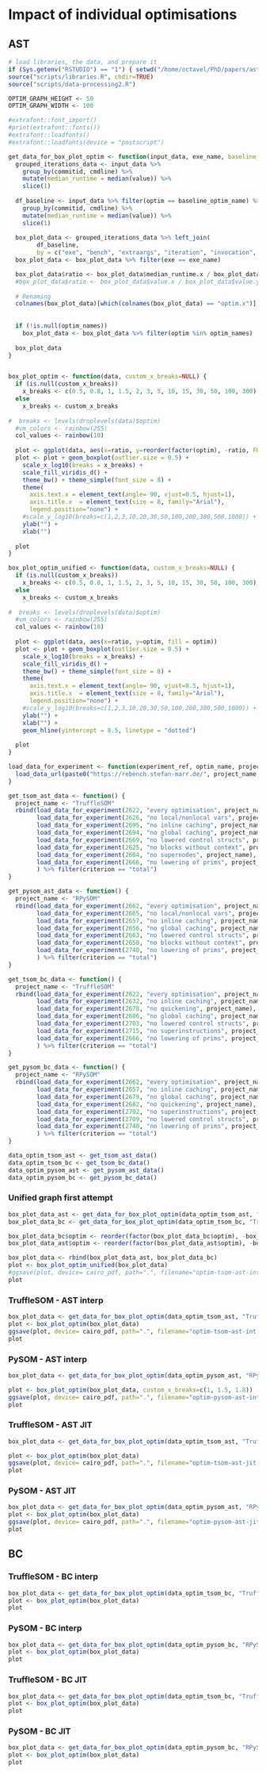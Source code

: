 # Impact of individual optimisations

## AST

```r
# load libraries, the data, and prepare it
if (Sys.getenv("RSTUDIO") == "1") { setwd("/home/octavel/PhD/papers/ast-vs-bc-interp/are-we-fast-yet/report/bc-vs-ast") }
source("scripts/libraries.R", chdir=TRUE)
source("scripts/data-processing2.R")

OPTIM_GRAPH_HEIGHT <- 50
OPTIM_GRAPH_WIDTH <- 100

#extrafont::font_import()
#print(extrafont::fonts())
#extrafont::loadfonts()
#extrafont::loadfonts(device = "postscript")

get_data_for_box_plot_optim <- function(input_data, exe_name, baseline_optim_name="every optimisation", optim_names=NULL) {
  grouped_iterations_data <- input_data %>%
    group_by(commitid, cmdline) %>%
    mutate(median_runtime = median(value)) %>%
    slice(1)
  
  df_baseline <- input_data %>% filter(optim == baseline_optim_name) %>%
    group_by(commitid, cmdline) %>%
    mutate(median_runtime = median(value)) %>%
    slice(1)
  
  box_plot_data <- grouped_iterations_data %>% left_join(
        df_baseline,
        by = c("exe", "bench", "extraargs", "iteration", "invocation", "warmup"))
  box_plot_data <- box_plot_data %>% filter(exe == exe_name)

  box_plot_data$ratio <- box_plot_data$median_runtime.x / box_plot_data$median_runtime.y
  #box_plot_data$ratio <- box_plot_data$value.x / box_plot_data$value.y
    
  # Renaming
  colnames(box_plot_data)[which(colnames(box_plot_data) == "optim.x")] <- "optim"
  
  
  if (!is.null(optim_names))
    box_plot_data <- box_plot_data %>% filter(optim %in% optim_names)
  
  box_plot_data
}


box_plot_optim <- function(data, custom_x_breaks=NULL) {
  if (is.null(custom_x_breaks))
    x_breaks <- c(0.5, 0.8, 1, 1.5, 2, 3, 5, 10, 15, 30, 50, 100, 300)
  else
    x_breaks <- custom_x_breaks
  
#  breaks <- levels(droplevels(data)$optim)
  #vm_colors <- rainbow(255)
  col_values <- rainbow(10)
  
  plot <- ggplot(data, aes(x=ratio, y=reorder(factor(optim), -ratio, FUN = median), fill = optim))
  plot <- plot + geom_boxplot(outlier.size = 0.5) +
    scale_x_log10(breaks = x_breaks) +
    scale_fill_viridis_d() +
    theme_bw() + theme_simple(font_size = 8) +
    theme(
      axis.text.x = element_text(angle= 90, vjust=0.5, hjust=1),
      axis.title.x  = element_text(size = 8, family="Arial"),
      legend.position="none") +
    #scale_y_log10(breaks=c(1,2,3,10,20,30,50,100,200,300,500,1000)) + #limit=c(0,30), breaks=seq(0,100,5), expand = c(0,0)
    ylab("") +
    xlab("")
  
  plot
}

box_plot_optim_unified <- function(data, custom_x_breaks=NULL) {
  if (is.null(custom_x_breaks))
    x_breaks <- c(0.5, 0.8, 1, 1.5, 2, 3, 5, 10, 15, 30, 50, 100, 300)
  else
    x_breaks <- custom_x_breaks
  
#  breaks <- levels(droplevels(data)$optim)
  #vm_colors <- rainbow(255)
  col_values <- rainbow(10)
  
  plot <- ggplot(data, aes(x=ratio, y=optim, fill = optim))
  plot <- plot + geom_boxplot(outlier.size = 0.5) +
    scale_x_log10(breaks = x_breaks) +
    scale_fill_viridis_d() +
    theme_bw() + theme_simple(font_size = 8) +
    theme(
      axis.text.x = element_text(angle= 90, vjust=0.5, hjust=1),
      axis.title.x  = element_text(size = 8, family="Arial"),
      legend.position="none") +
    #scale_y_log10(breaks=c(1,2,3,10,20,30,50,100,200,300,500,1000)) + #limit=c(0,30), breaks=seq(0,100,5), expand = c(0,0)
    ylab("") +
    xlab("") + 
    geom_hline(yintercept = 8.5, linetype = "dotted")
  
  plot
}

load_data_for_experiment <- function(experiment_ref, optim_name, project_name) {
  load_data_url(paste0("https://rebench.stefan-marr.de/", project_name, "/data/", experiment_ref)) %>% mutate(optim = optim_name)
}

get_tsom_ast_data <- function() {
  project_name <- "TruffleSOM"
  rbind(load_data_for_experiment(2622, "every optimisation", project_name), 
        load_data_for_experiment(2626, "no local/nonlocal vars", project_name),
        load_data_for_experiment(2695, "no inline caching", project_name),
        load_data_for_experiment(2694, "no global caching", project_name),
        load_data_for_experiment(2669, "no lowered control structs", project_name),
        load_data_for_experiment(2625, "no blocks without context", project_name),
        load_data_for_experiment(2684, "no supernodes", project_name),
        load_data_for_experiment(2666, "no lowering of prims", project_name)  # not very good commit, or final
        ) %>% filter(criterion == "total")
}

get_pysom_ast_data <- function() {
  project_name <- "RPySOM"
  rbind(load_data_for_experiment(2662, "every optimisation", project_name), 
        load_data_for_experiment(2665, "no local/nonlocal vars", project_name),
        load_data_for_experiment(2657, "no inline caching", project_name),
        load_data_for_experiment(2656, "no global caching", project_name),
        load_data_for_experiment(2663, "no lowered control structs", project_name),
        load_data_for_experiment(2658, "no blocks without context", project_name),
        load_data_for_experiment(2740, "no lowering of prims", project_name)
        ) %>% filter(criterion == "total")
}

get_tsom_bc_data <- function() {
  project_name <- "TruffleSOM"
  rbind(load_data_for_experiment(2622, "every optimisation", project_name), 
        load_data_for_experiment(2632, "no inline caching", project_name),
        load_data_for_experiment(2678, "no quickening", project_name),
        load_data_for_experiment(2686, "no global caching", project_name),
        load_data_for_experiment(2703, "no lowered control structs", project_name),
        load_data_for_experiment(2715, "no superinstructions", project_name),
        load_data_for_experiment(2666, "no lowering of prims", project_name)  # not very good commit, or final
        ) %>% filter(criterion == "total")
}

get_pysom_bc_data <- function() {
  project_name <- "RPySOM"
  rbind(load_data_for_experiment(2662, "every optimisation", project_name), 
        load_data_for_experiment(2657, "no inline caching", project_name),
        load_data_for_experiment(2679, "no global caching", project_name),
        load_data_for_experiment(2682, "no quickening", project_name),
        load_data_for_experiment(2702, "no superinstructions", project_name),
        load_data_for_experiment(2709, "no lowered control structs", project_name),
        load_data_for_experiment(2740, "no lowering of prims", project_name)
        ) %>% filter(criterion == "total")
}

data_optim_tsom_ast <- get_tsom_ast_data()
data_optim_tsom_bc <- get_tsom_bc_data()
data_optim_pysom_ast <- get_pysom_ast_data()
data_optim_pysom_bc <- get_pysom_bc_data()
```

### Unified graph first attempt
```r
box_plot_data_ast <- get_data_for_box_plot_optim(data_optim_tsom_ast, "TruffleSOM-native-interp-ast") %>% mutate(optim = paste0(optim, "-AST"))
box_plot_data_bc <- get_data_for_box_plot_optim(data_optim_tsom_bc, "TruffleSOM-native-interp-bc") %>% mutate(optim = paste0(optim, "-BC"))

box_plot_data_bc$optim <- reorder(factor(box_plot_data_bc$optim), -box_plot_data_bc$ratio, FUN = median)
box_plot_data_ast$optim <- reorder(factor(box_plot_data_ast$optim), -box_plot_data_ast$ratio, FUN = median)

box_plot_data <- rbind(box_plot_data_ast, box_plot_data_bc)
plot <- box_plot_optim_unified(box_plot_data)
#ggsave(plot, device= cairo_pdf, path=".", filename="optim-tsom-ast-int.pdf", dpi=300, height=OPTIM_GRAPH_HEIGHT, width=OPTIM_GRAPH_WIDTH, units="mm", family="Arial")
plot
```


### TruffleSOM - AST interp

```r
box_plot_data <- get_data_for_box_plot_optim(data_optim_tsom_ast, "TruffleSOM-native-interp-ast")
plot <- box_plot_optim(box_plot_data)
ggsave(plot, device= cairo_pdf, path=".", filename="optim-tsom-ast-int.pdf", dpi=300, height=OPTIM_GRAPH_HEIGHT, width=OPTIM_GRAPH_WIDTH, units="mm", family="Arial")
plot
```

### PySOM - AST interp

```r
box_plot_data <- get_data_for_box_plot_optim(data_optim_pysom_ast, "RPySOM-ast-interp")

plot <- box_plot_optim(box_plot_data, custom_x_breaks=c(1, 1.5, 1.8))
ggsave(plot, device= cairo_pdf, path=".", filename="optim-pysom-ast-int.pdf", dpi=300, height=OPTIM_GRAPH_HEIGHT, width=OPTIM_GRAPH_WIDTH, units="mm", family="Arial")
plot
```

### TruffleSOM - AST JIT

```r
box_plot_data <- get_data_for_box_plot_optim(data_optim_tsom_ast, "TruffleSOM-graal")

plot <- box_plot_optim(box_plot_data)
ggsave(plot, device= cairo_pdf, path=".", filename="optim-tsom-ast-jit.pdf", dpi=300, height=OPTIM_GRAPH_HEIGHT, width=OPTIM_GRAPH_WIDTH, units="mm", family="Arial")
plot
```

### PySOM - AST JIT

```r
box_plot_data <- get_data_for_box_plot_optim(data_optim_pysom_ast, "RPySOM-ast-jit")
plot <- box_plot_optim(box_plot_data)
ggsave(plot, device= cairo_pdf, path=".", filename="optim-pysom-ast-jit.pdf", dpi=300, height=OPTIM_GRAPH_HEIGHT, width=OPTIM_GRAPH_WIDTH, units="mm", family="Arial")
plot
```

## BC

### TruffleSOM - BC interp

```r
box_plot_data <- get_data_for_box_plot_optim(data_optim_tsom_bc, "TruffleSOM-native-interp-bc")
plot <- box_plot_optim(box_plot_data)
plot
```

### PySOM - BC interp

```r
box_plot_data <- get_data_for_box_plot_optim(data_optim_pysom_bc, "RPySOM-bc-interp")
plot <- box_plot_optim(box_plot_data)
plot
```

### TruffleSOM - BC JIT

```r
box_plot_data <- get_data_for_box_plot_optim(data_optim_tsom_bc, "TruffleSOM-graal-bc")
plot <- box_plot_optim(box_plot_data)
plot
```

### PySOM - BC JIT

```r
box_plot_data <- get_data_for_box_plot_optim(data_optim_pysom_bc, "RPySOM-bc-jit")
plot <- box_plot_optim(box_plot_data)
plot
```
